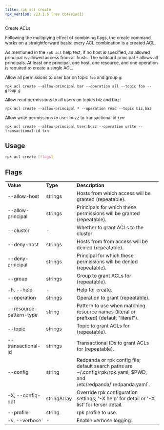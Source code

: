 ```yaml
---
title: rpk acl create
rpk_version: v23.1.6 (rev cc47e1ad1)
---
```


<head>
  <meta name="title" content="rpk acl create | Redpanda Docs" />
  <meta name="description" content="rpk acl create" />
  <link rel="canonical" href="https://docs.redpanda.com/docs/reference/rpk/rpk-acl/rpk-acl-create/" />
</head>

Create ACLs.

Following the multiplying effect of combining flags, the create command works on a
straightforward basis: every ACL combination is a created ACL.

As mentioned in the `rpk acl` help text, if no host is specified, an allowed
principal is allowed access from all hosts. The wildcard principal `*` allows
all principals. At least one principal, one host, one resource, and one
operation is required to create a single ACL.

Allow all permissions to user bar on topic `foo` and group `g`:

`rpk acl create --allow-principal bar --operation all --topic foo --group g`

Allow read permissions to all users on topics biz and baz:

`rpk acl create --allow-principal * --operation read --topic biz,baz`

Allow write permissions to user buzz to transactional id `txn`:

`rpk acl create --allow-principal User:buzz --operation write --transactional-id txn`

## Usage

```bash
rpk acl create [flags]
```

## Flags

<table>
  <tbody>
    <tr>
      <td>
        <strong>Value</strong>
      </td>
      <td>
        <strong>Type</strong>
      </td>
      <td>
        <strong>Description</strong>
      </td>
    </tr>
    <tr>
      <td>--allow-host</td>
      <td>strings</td>
      <td>Hosts from which access will be granted (repeatable).</td>
    </tr>
    <tr>
      <td>--allow-principal</td>
      <td>strings</td>
      <td>
        Principals for which these permissions will be granted (repeatable).
      </td>
    </tr>
    <tr>
      <td>--cluster</td>
      <td>-</td>
      <td>Whether to grant ACLs to the cluster.</td>
    </tr>
    <tr>
      <td>--deny-host</td>
      <td>strings</td>
      <td>Hosts from from access will be denied (repeatable).</td>
    </tr>
    <tr>
      <td>--deny-principal</td>
      <td>strings</td>
      <td>
        Principal for which these permissions will be denied (repeatable).
      </td>
    </tr>
    <tr>
      <td>--group</td>
      <td>strings</td>
      <td>Group to grant ACLs for (repeatable).</td>
    </tr>
    <tr>
      <td>-h, --help</td>
      <td>-</td>
      <td>Help for create.</td>
    </tr>
    <tr>
      <td>--operation</td>
      <td>strings</td>
      <td>Operation to grant (repeatable).</td>
    </tr>
    <tr>
      <td>--resource-pattern-type</td>
      <td>string</td>
      <td>
        Pattern to use when matching resource names (literal or prefixed)
        (default "literal").
      </td>
    </tr>
    <tr>
      <td>--topic</td>
      <td>strings</td>
      <td>Topic to grant ACLs for (repeatable).</td>
    </tr>
    <tr>
      <td>--transactional-id</td>
      <td>strings</td>
      <td>Transactional IDs to grant ACLs for (repeatable).</td>
    </tr>
    <tr>
      <td>--config</td>
      <td>string</td>
      <td>
        Redpanda or rpk config file; default search paths are
        ~/.config/rpk/rpk.yaml, $PWD, and /etc/redpanda/`redpanda.yaml`.
      </td>
    </tr>
    <tr>
      <td>-X, --config-opt</td>
      <td>stringArray</td>
      <td>
        Override rpk configuration settings; '-X help' for detail or '-X list'
        for terser detail.
      </td>
    </tr>
    <tr>
      <td>--profile</td>
      <td>string</td>
      <td>rpk profile to use.</td>
    </tr>
    <tr>
      <td>-v, --verbose</td>
      <td>-</td>
      <td>Enable verbose logging.</td>
    </tr>
  </tbody>
</table>

